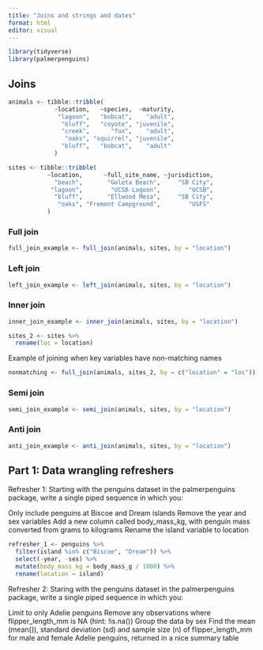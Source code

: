 ```yaml
---
title: "Joins and strings and dates"
format: html
editor: visual
---
```

```r
library(tidyverse)
library(palmerpenguins)
```

## Joins
```r
animals <- tibble::tribble(
             ~location,   ~species,  ~maturity,
              "lagoon",   "bobcat",    "adult",
               "bluff",   "coyote", "juvenile",
               "creek",      "fox",    "adult",
                "oaks", "squirrel", "juvenile",
               "bluff",   "bobcat",    "adult"
             )

sites <- tibble::tribble(
           ~location,      ~full_site_name, ~jurisdiction,
             "beach",       "Goleta Beach",     "SB City",
            "lagoon",        "UCSB Lagoon",        "UCSB",
             "bluff",       "Ellwood Mesa",     "SB City",
              "oaks", "Fremont Campground",        "USFS"
           )
```

### Full join

```r
full_join_example <- full_join(animals, sites, by = "location")
```

### Left join

```r
left_join_example <- left_join(animals, sites, by = "location")
```

### Inner join

```r
inner_join_example <- inner_join(animals, sites, by = "location")
```

```r
sites_2 <- sites %>%
  rename(loc = location)
```

Example of joining when key variables have non-matching names

```r
nonmatching <- full_join(animals, sites_2, by = c("location" = "loc"))
```

### Semi join

```r
semi_join_example <- semi_join(animals, sites, by = "location")
```

### Anti join

```r
anti_join_example <- anti_join(animals, sites, by = "location")
```

## Part 1: Data wrangling refreshers

Refresher 1: Starting with the penguins dataset in the palmerpenguins package, write a single piped sequence in which you:

Only include penguins at Biscoe and Dream islands
Remove the year and sex variables
Add a new column called body_mass_kg, with penguin mass converted from grams to kilograms
Rename the island variable to location

```r
refresher_1 <- penguins %>%
  filter(island %in% c("Biscoe", "Dream")) %>%
  select(-year, -sex) %>%
  mutate(body_mass_kg = body_mass_g / 1000) %>%
  rename(location = island)
```


Refresher 2: Staring with the penguins dataset in the palmerpenguins package, write a single piped sequence in which you:

Limit to only Adelie penguins
Remove any observations where flipper_length_mm is NA (hint: !is.na())
Group the data by sex
Find the mean (mean()), standard deviation (sd) and sample size (n) of flipper_length_mm for male and female Adelie penguins, returned in a nice summary table